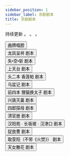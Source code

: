 ```yaml
---
sidebar_position: 1
sidebar_label: 京剧剧本
title: 京剧剧本
---
```


持续更新 。 。 。


<div style={{display: 'flex',justifyContent: 'space-between',flexWrap: 'wrap'}}>
  <div style={{margin: 0.5 + 'rem',width: 20 + '%'}}>
    <Link
      to="https://xiqu-script-site.netlify.app/jingju/scripts/1-qupaichangqiang"
      className="m-4"
    >
      <button className="btn btn-outline btn-primary" style={{width: 100 + '%',height: 5 + 'rem',fontSize: 'medium',lineHeight: 1.5 + 'rem'}}>曲牌唱腔</button>
    </Link>
  </div>

  <div style={{margin: 0.5 + 'rem',width: 20 + '%'}}>
    <Link
      to="https://xiqu-script-site.netlify.app/jingju/scripts/2-inextremelygoodfortune"
      className="m-4"
    >
      <button className="btn btn-outline btn-primary" style={{width: 100 + '%',height: 5 + 'rem',fontSize: 'medium',lineHeight: 1.5 + 'rem'}}>龙凤呈祥 剧本</button>
    </Link>
  </div>

  <div style={{margin: 0.5 + 'rem',width: 20 + '%'}}>
    <Link
      to="https://xiqu-script-site.netlify.app/jingju/scripts/3-lostofJie-TingpassuseofemptycityexecutionofMaSu"
      className="m-4"
    >
      <button className="btn btn-outline btn-primary" style={{width: 100 + '%',height: 5 + 'rem',fontSize: 'medium',lineHeight: 1.5 + 'rem'}}>失•空•斩 剧本</button>
    </Link>
  </div>

  <div style={{margin: 0.5 + 'rem',width: 20 + '%'}}>
    <Link
      to="https://xiqu-script-site.netlify.app/jingju/scripts/4-shangtiantai"
      className="m-4"
    >
      <button className="btn btn-outline btn-primary" style={{width: 100 + '%',height: 5 + 'rem',fontSize: 'medium',lineHeight: 1.5 + 'rem'}}>上天台 剧本</button>
    </Link>
  </div>

  <div style={{margin: 0.5 + 'rem',width: 20 + '%'}}>
    <Link
      to="https://xiqu-script-site.netlify.app/jingju/scripts/5-xianglianpa"
      className="m-4"
    >
      <button className="btn btn-outline btn-primary" style={{width: 100 + '%',height: 5 + 'rem',fontSize: 'medium',lineHeight: 1.5 + 'rem'}}>头二本 香莲帕 剧本</button>
    </Link>
  </div>

  <div style={{margin: 0.5 + 'rem',width: 20 + '%'}}>
    <Link
      to="https://xiqu-script-site.netlify.app/jingju/scripts/6-wupenji"
      className="m-4"
    >
      <button className="btn btn-outline btn-primary" style={{width: 100 + '%',height: 5 + 'rem',fontSize: 'medium',lineHeight: 1.5 + 'rem'}}>乌盆记 剧本</button>
    </Link>
  </div>

  <div style={{margin: 0.5 + 'rem',width: 20 + '%'}}>
    <Link
      to="https://xiqu-script-site.netlify.app/jingju/scripts/7-substitutingaraccoonforthecrownprince"
      className="m-4"
    >
      <button className="btn btn-outline btn-primary" style={{width: 100 + '%',height: 5 + 'rem',fontSize: 'medium',lineHeight: 1.5 + 'rem'}}>前四本 狸猫换太子 剧本</button>
    </Link>
  </div>

  <div style={{margin: 0.5 + 'rem',width: 20 + '%'}}>
    <Link
      to="https://xiqu-script-site.netlify.app/jingju/scripts/8-revivetheTangDynastyandDestroyHuangChao"
      className="m-4"
    >
      <button className="btn btn-outline btn-primary" style={{width: 100 + '%',height: 5 + 'rem',fontSize: 'medium',lineHeight: 1.5 + 'rem'}}>兴唐灭巢 剧本</button>
    </Link>
  </div>

  <div style={{margin: 0.5 + 'rem',width: 20 + '%'}}>
    <Link
      to="https://xiqu-script-site.netlify.app/jingju/scripts/9-silangvisitshismother"
      className="m-4"
    >
      <button className="btn btn-outline btn-primary" style={{width: 100 + '%',height: 5 + 'rem',fontSize: 'medium',lineHeight: 1.5 + 'rem'}}>四郎探母 剧本</button>
    </Link>
  </div>

  <div style={{margin: 0.5 + 'rem',width: 20 + '%'}}>
    <Link
      to="https://xiqu-script-site.netlify.app/jingju/scripts/10-qingguance"
      className="m-4"
    >
      <button className="btn btn-outline btn-primary" style={{width: 100 + '%',height: 5 + 'rem',fontSize: 'medium',lineHeight: 1.5 + 'rem'}}>清官册 剧本</button>
    </Link>
  </div>

  <div style={{margin: 0.5 + 'rem',width: 20 + '%'}}>
    <Link
      to="https://xiqu-script-site.netlify.app/jingju/scripts/11-hanyangyuanchangbanpohanjingkou"
      className="m-4"
    >
      <button className="btn btn-outline btn-primary" style={{width: 100 + '%',height: 5 + 'rem',fontSize: 'medium',lineHeight: 1.5 + 'rem'}}>汉阳苑 · 长坂坡 · 汉津口 剧本</button>
    </Link>
  </div>

  <div style={{margin: 0.5 + 'rem',width: 20 + '%'}}>
    <Link
      to="https://xiqu-script-site.netlify.app/jingju/scripts/12-zhuofangcao"
      className="m-4"
    >
      <button className="btn btn-outline btn-primary" style={{width: 100 + '%',height: 5 + 'rem',fontSize: 'medium',lineHeight: 1.5 + 'rem'}}>捉放曹 剧本</button>
    </Link>
  </div>

  <div style={{margin: 0.5 + 'rem',width: 20 + '%'}}>
    <Link
      to="https://xiqu-script-site.netlify.app/jingju/scripts/13-quxingyang"
      className="m-4"
    >
      <button className="btn btn-outline btn-primary" style={{width: 100 + '%',height: 5 + 'rem',fontSize: 'medium',lineHeight: 1.5 + 'rem'}}>取荥阳（不带《火焚》） 剧本</button>
    </Link>
  </div>

  <div style={{margin: 0.5 + 'rem',width: 20 + '%'}}>
    <Link
      to="https://xiqu-script-site.netlify.app/jingju/scripts/14-lit.fairiesscatterflowers"
      className="m-4"
    >
      <button className="btn btn-outline btn-primary" style={{width: 100 + '%',height: 5 + 'rem',fontSize: 'medium',lineHeight: 1.5 + 'rem'}}>天女散花 剧本</button>
    </Link>
  </div>
</div>